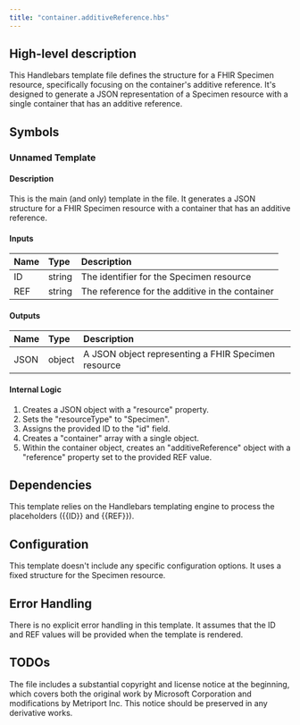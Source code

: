 ```yaml
---
title: "container.additiveReference.hbs"
---
```


## High-level description
This Handlebars template file defines the structure for a FHIR Specimen resource, specifically focusing on the container's additive reference. It's designed to generate a JSON representation of a Specimen resource with a single container that has an additive reference.

## Symbols

### Unnamed Template
#### Description
This is the main (and only) template in the file. It generates a JSON structure for a FHIR Specimen resource with a container that has an additive reference.

#### Inputs
| Name | Type | Description |
|:-----|:-----|:------------|
| ID | string | The identifier for the Specimen resource |
| REF | string | The reference for the additive in the container |

#### Outputs
| Name | Type | Description |
|:-----|:-----|:------------|
| JSON | object | A JSON object representing a FHIR Specimen resource |

#### Internal Logic
1. Creates a JSON object with a "resource" property.
2. Sets the "resourceType" to "Specimen".
3. Assigns the provided ID to the "id" field.
4. Creates a "container" array with a single object.
5. Within the container object, creates an "additiveReference" object with a "reference" property set to the provided REF value.

## Dependencies
This template relies on the Handlebars templating engine to process the placeholders ({{ID}} and {{REF}}).

## Configuration
This template doesn't include any specific configuration options. It uses a fixed structure for the Specimen resource.

## Error Handling
There is no explicit error handling in this template. It assumes that the ID and REF values will be provided when the template is rendered.

## TODOs
The file includes a substantial copyright and license notice at the beginning, which covers both the original work by Microsoft Corporation and modifications by Metriport Inc. This notice should be preserved in any derivative works.